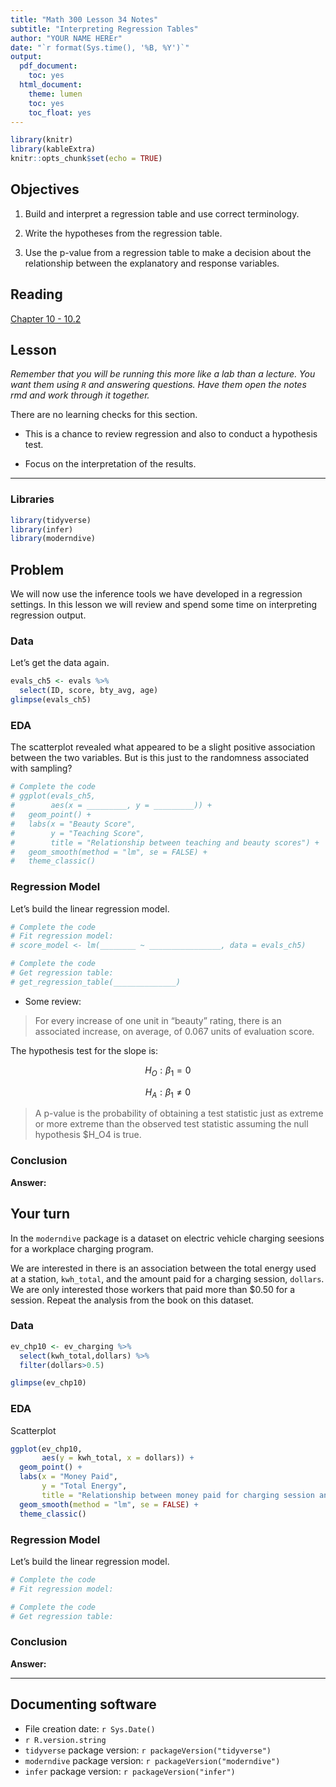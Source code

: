 ```yaml
---
title: "Math 300 Lesson 34 Notes"
subtitle: "Interpreting Regression Tables"
author: "YOUR NAME HEREr"
date: "`r format(Sys.time(), '%B, %Y')`"
output:
  pdf_document:
    toc: yes
  html_document:
    theme: lumen
    toc: yes
    toc_float: yes
---
```


```r
library(knitr)
library(kableExtra)
knitr::opts_chunk$set(echo = TRUE)
```

## Objectives

1.  Build and interpret a regression table and use correct terminology.

2. Write the hypotheses from the regression table.

3. Use the p-value from a regression table to make a decision about the relationship between the explanatory and response variables.  


## Reading

[Chapter 10 - 10.2](https://moderndive.com/10-inference-for-regression.html)

## Lesson

*Remember that you will be running this more like a lab than a lecture. You want them using `R` and answering questions. Have them open the notes rmd and work through it together.*

There are no learning checks for this section.

-   This is a chance to review regression and also to conduct a hypothesis test.

-   Focus on the interpretation of the results.

------------------------------------------------------------------------

### Libraries

```r
library(tidyverse)
library(infer)
library(moderndive)
```

## Problem

We will now use the inference tools we have developed in a regression settings. In this lesson we will review and spend some time on interpreting regression output.

### Data

Let's get the data again.

```r
evals_ch5 <- evals %>%
  select(ID, score, bty_avg, age)
glimpse(evals_ch5)
```

### EDA

The scatterplot revealed what appeared to be a slight positive association between the two variables. But is this just to the randomness associated with sampling?

```r
# Complete the code
# ggplot(evals_ch5, 
#        aes(x = _________, y = _________)) +
#   geom_point() +
#   labs(x = "Beauty Score", 
#        y = "Teaching Score",
#        title = "Relationship between teaching and beauty scores") +  
#   geom_smooth(method = "lm", se = FALSE) +
#   theme_classic()
```
### Regression Model

Let's build the linear regression model.

```r
# Complete the code
# Fit regression model:
# score_model <- lm(________ ~ ________________, data = evals_ch5)
```


```r
# Complete the code
# Get regression table:
# get_regression_table(______________)
```

- Some review:

> For every increase of one unit in “beauty” rating, there is an associated increase, on average, of 0.067 units of evaluation score.

The hypothesis test for the slope is:

$$
H_O: \beta_1 = 0 
$$

$$
H_A: \beta_1 \neq 0
$$

> A p-value is the probability of obtaining a test statistic just as extreme or more extreme than the observed test statistic assuming the null hypothesis  $H_O4  is true.

### Conclusion 

**Answer:**

## Your turn

In the `moderndive` package is a dataset on electric vehicle charging seesions for a workplace charging program.

We are interested in there is an association between the total energy used at a station, `kwh_total`, and the amount paid for a charging session, `dollars`. We are only interested those workers that paid more than $0.50 for a session. Repeat the analysis from the book on this dataset. 

### Data

```r
ev_chp10 <- ev_charging %>%
  select(kwh_total,dollars) %>%
  filter(dollars>0.5)
```

```r
glimpse(ev_chp10)
```







### EDA

Scatterplot 

```r
ggplot(ev_chp10, 
       aes(y = kwh_total, x = dollars)) +
  geom_point() +
  labs(x = "Money Paid", 
       y = "Total Energy",
       title = "Relationship between money paid for charging session and total energy used") +  
  geom_smooth(method = "lm", se = FALSE) +
  theme_classic()
``` 

### Regression Model

Let's build the linear regression model.

```r
# Complete the code
# Fit regression model:

```


```r
# Complete the code
# Get regression table:

```


### Conclusion 

**Answer:**


***

## Documenting software

-   File creation date: `r Sys.Date()`
-   `r R.version.string`
-   `tidyverse` package version: `r packageVersion("tidyverse")`
-   `moderndive` package version: `r packageVersion("moderndive")`
-   `infer` package version: `r packageVersion("infer")`

